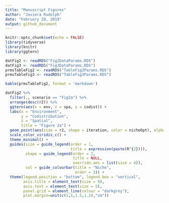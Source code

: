 ```yaml
---
title: "Manuscript Figures"
author: "Javiera Rudolph"
date: "February 20, 2019"
output: github_document
---
```


```r
knitr::opts_chunk$set(echo = FALSE)
library(tidyverse)
library(knitr)
library(ggtern)
```

```r
datFig2 <- readRDS("Fig2DataParams.RDS")
datFig3 <- readRDS("Fig3DataParams.RDS")
prmsTableFig2 <- readRDS("TableFig2Params.RDS")
prmsTableFig3 <- readRDS("TableFig3Params.RDS")
```

```r
kable(prmsTableFig2, format = 'markdown')

```

```r

datFig2 %>% 
  filter(., scenario == "Fig2a") %>% 
  arrange(desc(r2)) %>% 
  ggtern(aes(x = env, z = spa, y = codist)) +
  labs(x = "Environment", 
       y = "Codistribution", 
       z = "Spatial",
       title = "Figure 2a") +
  geom_point(aes(size = r2, shape = iteration, color = nicheOpt), alpha = 0.5) +
  scale_color_viridis_c() +
  theme_minimal() +
  guides(size = guide_legend(order = 1,
                             title = expression(paste(R^{2}))),
         shape = guide_legend(order = 2,
                              title = NULL,
                              override.aes = list(size = 4)),
         col = guide_colourbar(title = "Niche",
                               order = 3)) +
  theme(legend.position = "bottom", legend.box = "vertical",
        axis.title = element_text(size = 9),
        axis.text = element_text(size = 5), 
        panel.grid = element_line(colour = "darkgrey"),
        plot.margin=unit(c(1,1,1.5,1.2),"cm"))

```

